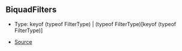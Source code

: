 ## BiquadFilters

- Type: keyof (typeof FilterType) \| (typeof FilterType)\[keyof (typeof FilterType)]

- [Source](https://github.com/Androz2091/discord-player/blob/5a3437b/packages/equalizer/src/biquad/Coefficients.ts#L14)